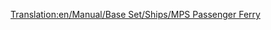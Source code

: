 [[Translation:en/Manual/Base Set/Ships/MPS Passenger Ferry]]
{{es/Manual/Base Set/Ships/Barcos|Imagen=[[File:en/Manual/Base Set/Ships/Ferry.png|MPS Passenger Ferry]]
|Nombre=MPS Passenger Ferry
|Precio=£18,279 ($36.558)
|Velocidad=32 km/h (20 mph)
|Coste-anual=£1,476 ($2.952)
|Diseño=1926 	
|Duración=30
|Capacidad=100 Pasajeros
|Descripción=The MPS passenger ferry is a slow speed passenger ferry designed for port to port access over long distances
|Vida-real= Ficticio. MPS es simplemente un acrónimo de Microprose, editor original de Transport Tycoon.
}}